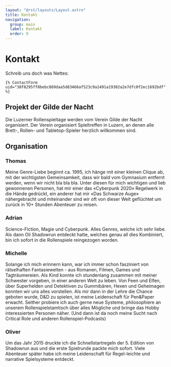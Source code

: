 ```yaml
---
layout: "@rst/layouts/Layout.astro"
title: Kontakt
navigation:
  group: main
  label: Kontakt
  order: 9
---
```



# Kontakt

Schreib uns doch was Nettes:

```
{% ContactForm uid="38f8295ff8bebc869daa5d83466af523c9a1491a19302a2e7dfc0f2ec1692bdf" %}
```

## Projekt der Gilde der Nacht

Die Luzerner Rollenspieltage werden vom Verein Gilde der Nacht organisiert. Der Verein organisiert Spieltreffen in Luzern, an denen alle Brett-, Rollen- und Tabletop-Spieler herzlich willkommen sind.

<ButtonLink link="https://gildedernacht.ch/" label="Gilde der Nacht Webseite" />

## Organisation

### Thomas

Meine Genre-Liebe beginnt ca. 1995, ich hänge mit einer kleinen Clique ab, mit der wichtigsten Gemeinsamkeit, dass wir bald vom Gymnasium entfernt werden, wenn wir nicht bla bla bla. Unter diesen für mich wichtigen und lieb gewonnenen Personen, hat mir einer das «Cyberpunk 2020» Regelwerk in die Hände gedrückt, ein anderer hat mir «Das Schwarze Auge» nähergebracht und miteinander sind wir oft von dieser Welt geflüchtet um zurück in 10+ Stunden Abenteuer zu reisen.

### Adrian

Science-Fiction, Magie und Cyberpunk. Alles Genres, welche ich sehr liebe. Als dann Oli Shadowrun entdeckt hatte, welches genau all dies Kombiniert, bin ich sofort in die Rollenspiele reingezogen worden.

### Michelle

Solange ich mich erinnern kann, war ich immer schon fasziniert von rätselhaften Fantasiewelten - aus Romanen, Filmen, Games und Tagträumereien. Als Kind konnte ich stundenlang zusammen mit meiner Schwester vorgeben, in einer anderen Welt zu leben. Von Feen und Elfen, über Superhelden und Detektiven zu Gummibären, Hexen und Geheimagen konnten wir uns alles vorstellen. Als mir dann in der Lehre die Chance geboten wurde, D&D zu spielen, ist meine Leidenschaft für Pen&Paper erwacht. Seither probiere ich auch gerne neue Systeme, philosophiere an unserem Rollenspielstamtisch über alles Mögliche und bringe das Hobby interessierten Personen näher. (Und dann ist da noch meine Sucht nach Critical Role und anderen Rollenspiel-Podcasts)

### Oliver

Um das Jahr 2015 druckte ich die Schnellstartregeln der 5. Edition von Shadowrun aus und die erste Spielrunde packte mich sofort. Viele Abenteuer später habe ich meine Leidenschaft für Regel-leichte und narrative Spielsysteme entdeckt.
